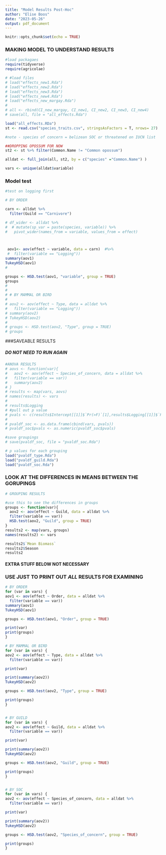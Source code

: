 ```yaml
---
title: "Model Results Post-Hoc"
author: "Elise Boos"
date: "2023-05-26"
output: pdf_document
---
```


```r
knitr::opts_chunk$set(echo = TRUE)
```

### MAKING MODEL TO UNDERSTAND RESULTS

```r
#load packagaes
require(tidyverse)
require(agricolae)

# #load files
# load("effects_new1.Rda")
# load("effects_new2.Rda")
# load("effects_new3.Rda")
# load("effects_new4.Rda")
# load("effects_new_margay.Rda")
# 
# all <- rbind(CI_new_margay, CI_new1, CI_new2, CI_new3, CI_new4)
# save(all, file = "all_effects.Rda")

load("all_effects.RDa")
st <- read.csv("species_traits.csv", stringsAsFactors = T, nrows= 27)

#note - species of concern = belizean SOC or threatened on IUCN list

##DROPPING OPOSSUM FOR NOW 
st2 <- st %>% filter(Common.Name != "Common opossum")

alldat <- full_join(all, st2, by = c("species" ="Common.Name") )

vars <- unique(alldat$variable)
```

### Model test

```r
#test on logging first 

# BY ORDER 

carn <- alldat %>%
  filter(Guild == "Carnivore")

# df_wider <- alldat %>%
#  # mutate(sp_var = paste(species, variable)) %>%
#   pivot_wider(names_from = variable, values_from = effect)



 aov1<- aov(effect ~ variable, data = carn)  #%>%
 #  filter(variable == "Logging"))
summary(aov1)
TukeyHSD(aov1)
# 

groups <- HSD.test(aov1, "variable", group = TRUE)
groups
# 
# 
# # BY MAMMAL OR BIRD 
# 
# aov2 <- aov(effect ~ Type, data = alldat %>%
#   filter(variable == "Logging"))
# summary(aov2)
# TukeyHSD(aov2)
# 
# groups <- HSD.test(aov2, "Type", group = TRUE)
# groups
```

###SAVEABLE RESULTS

##### DO NOT NEED TO RUN AGAIN ####

```r
#ANOVA RESULTS
# aovs <- function(var){
#   aov2 <- aov(effect ~ Species_of_concern, data = alldat %>%
#   filter(variable == var))
#   summary(aov2)
# }
# results <- map(vars, aovs)
# names(results) <- vars
# 
# results$Logging
# #pull out p value 
# pvals <- c(results$Intercept[[1]]$`Pr(>F)`[1],results$Logging[[1]]$`Pr(>F)`[1],results$`Distance to Roads`[[1]]$`Pr(>F)`[1], results$`Mean Biomass`[[1]]$`Pr(>F)`[1], results$`Distance to Streams`[[1]]$`Pr(>F)`[1], results$NDVI[[1]]$`Pr(>F)`[1], results$Season[[1]]$`Pr(>F)`[1], results$`Natural Disturbance`[[1]]$`Pr(>F)`[1], results$Site[[1]]$`Pr(>F)`[1])
#            
# pvaldf_soc <- as.data.frame(cbind(vars, pvals))
# pvaldf_soc$pvals <- as.numeric(pvaldf_soc$pvals)

#save groupings 
# save(pvaldf_soc, file = "pvaldf_soc.Rda")
```

```r
# p values for each grouping 
load("pvaldf_type.Rda")
load("pvaldf_guild.Rda")
load("pvaldf_soc.Rda")

```


### LOOK AT THE DIFFERENCES IN MEANS BETWEEN THE GORUPINGS

```r
# GROUPING RESULTS 

#use this to see the differences in groups 
groups <- function(var){
  aov2 <- aov(effect ~ Guild, data = alldat %>%
  filter(variable == var))
  HSD.test(aov2, "Guild", group = TRUE)
}
results2 <- map(vars, groups)
names(results2) <- vars

results2$`Mean Biomass`
results2$Season
results2
```



#### EXTRA STUFF BELOW NOT NECESSARY 

### USE JUST TO PRINT OUT *ALL* RESULTS FOR EXAMINING 

```r

# BY ORDER
for (var in vars) {
aov1 <- aov(effect ~ Order, data = alldat %>%
  filter(variable == var))
summary(aov1)
TukeyHSD(aov1)

groups <- HSD.test(aov1, "Order", group = TRUE)

print(var)
print(groups)
}

# BY MAMMAL OR BIRD 
for (var in vars) {
aov2 <- aov(effect ~ Type, data = alldat %>%
  filter(variable == var))

print(var)

print(summary(aov2))
TukeyHSD(aov2)

groups <- HSD.test(aov2, "Type", group = TRUE)

print(groups)
}


# BY GUILD
for (var in vars) {
aov2 <- aov(effect ~ Guild, data = alldat %>%
  filter(variable == var))

print(var)

print(summary(aov2))
TukeyHSD(aov2)

groups <- HSD.test(aov2, "Guild", group = TRUE)

print(groups)
}


# BY SOC
for (var in vars) {
aov2 <- aov(effect ~ Species_of_concern, data = alldat %>%
  filter(variable == var))

print(var)

print(summary(aov2))
TukeyHSD(aov2)

groups <- HSD.test(aov2, "Species_of_concern", group = TRUE)

print(groups)
}
```